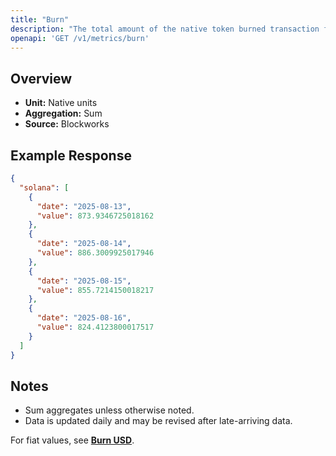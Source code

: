 ```yaml
---
title: "Burn"
description: "The total amount of the native token burned transaction fees."
openapi: 'GET /v1/metrics/burn'
---
```


## Overview

- **Unit:** Native units
- **Aggregation:** Sum
- **Source:** Blockworks

## Example Response

```json
{
  "solana": [
    {
      "date": "2025-08-13",
      "value": 873.9346725018162
    },
    {
      "date": "2025-08-14",
      "value": 886.3009925017946
    },
    {
      "date": "2025-08-15",
      "value": 855.7214150018217
    },
    {
      "date": "2025-08-16",
      "value": 824.4123800017517
    }
  ]
}
```

## Notes
- Sum aggregates unless otherwise noted.
- Data is updated daily and may be revised after late-arriving data.


<Note>For fiat values, see **[Burn USD](./burn-usd)**.</Note>